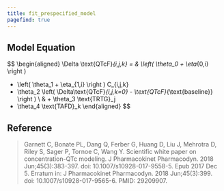 ```yaml
---
title: fit_prespecified_model
pagefind: true
---
```



<EContent />

## Model Equation

$$
\begin{aligned}
\Delta \text{QTcF}_{i,j,k} = 
 & \left( \theta_0 + \eta_{0,i} \right ) 
  + \left( \theta_1 + \eta_{1,i} \right ) C_{i,j,k} 
  + \theta_2 \left( \Delta\text{QTcF}_{i,j,k=0} - \text{QTcF}_{\text{baseline}} \right ) \\
 & + \theta_3 \text{TRTG}_j 
  +  \theta_4 \text{TAFD}_k
\end{aligned}
$$

## Reference
> Garnett C, Bonate PL, Dang Q, Ferber G, Huang D, Liu J, Mehrotra D, Riley S, Sager P, Tornoe C, Wang Y. Scientific white paper on concentration-QTc modeling. J Pharmacokinet Pharmacodyn. 2018 Jun;45(3):383-397. doi: 10.1007/s10928-017-9558-5. Epub 2017 Dec 5. Erratum in: J Pharmacokinet Pharmacodyn. 2018 Jun;45(3):399. doi: 10.1007/s10928-017-9565-6. PMID: 29209907.
